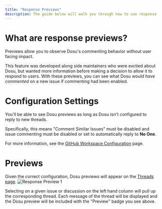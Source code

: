 ```yaml
---
title: "Response Previews"
description: The guide below will walk you through how to use response previews.
---
```


# What are response previews?
Previews allow you to observe Dosu's commenting behavior without user facing impact.

This feature was developed along side maintainers who were exctied about Dosu, but wanted more
information before making a decision to allow it to respond to users. With these previews, you can see what Dosu *would have commented* on a new issue if commenting had been enabled.

# Configuration Settings
You'll be able to see Dosu previews as long as Dosu isn't configured to reply to new threads. 

Specifically, this means "Comment Similar Issues" must be disabled and issue commenting must be disabled or set to 
automatically reply to **No One**. 

For more information, see the [GitHub Workspace Configuration](/docs/github-configuration) page.


# Previews
Given the correct configuration, Dosu previews will appear on the [Threads page](https://app.dosu.dev/threads/).
![Response Preview 1](/images/preview-1.png)

Selecting on a given issue or discussion on the left hand column will pull up the corresponding thread. Each message of the 
thread will be displayed and the Dosu preview will be included with the "Preview" badge you see above.

